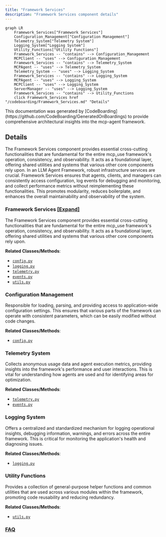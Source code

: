 ```yaml
---
title: "Framework Services"
description: "Framework Services component details"
---
```



```mermaid
graph LR
    Framework_Services["Framework Services"]
    Configuration_Management["Configuration Management"]
    Telemetry_System["Telemetry System"]
    Logging_System["Logging System"]
    Utility_Functions["Utility Functions"]
    Framework_Services -- "contains" --> Configuration_Management
    MCPClient -- "uses" --> Configuration_Management
    Framework_Services -- "contains" --> Telemetry_System
    MCPAgent -- "uses" --> Telemetry_System
    Telemetry_System -- "uses" --> Logging_System
    Framework_Services -- "contains" --> Logging_System
    MCPAgent -- "uses" --> Logging_System
    MCPClient -- "uses" --> Logging_System
    ServerManager -- "uses" --> Logging_System
    Framework_Services -- "contains" --> Utility_Functions
    click Framework_Services href "/codeboarding/Framework_Services.md" "Details"
```

<Info>
This documentation was generated by [CodeBoarding](https://github.com/CodeBoarding/GeneratedOnBoardings) to provide comprehensive architectural insights into the mcp-agent framework.
</Info>

## Details

The Framework Services component provides essential cross-cutting functionalities that are fundamental for the entire mcp_use framework's operation, consistency, and observability. It acts as a foundational layer, offering shared utilities and systems that various other core components rely upon. In an LLM Agent Framework, robust infrastructure services are crucial. Framework Services ensures that agents, clients, and managers can consistently access configuration, log events for debugging and monitoring, and collect performance metrics without reimplementing these functionalities. This promotes modularity, reduces boilerplate, and enhances the overall maintainability and observability of the system.

### Framework Services [[Expand]](./Framework_Services)
The Framework Services component provides essential cross-cutting functionalities that are fundamental for the entire mcp_use framework's operation, consistency, and observability. It acts as a foundational layer, offering shared utilities and systems that various other core components rely upon.


**Related Classes/Methods**:

- <a href="https://github.com/CodeBoarding/mcp-use/blob/main/mcp_use/config.py" target="_blank" rel="noopener noreferrer">`config.py`</a>
- <a href="https://github.com/CodeBoarding/mcp-use/blob/main/mcp_use/logging.py" target="_blank" rel="noopener noreferrer">`logging.py`</a>
- <a href="https://github.com/CodeBoarding/mcp-use/blob/main/mcp_use/telemetry/telemetry.py" target="_blank" rel="noopener noreferrer">`telemetry.py`</a>
- <a href="https://github.com/CodeBoarding/mcp-use/blob/main/mcp_use/telemetry/events.py" target="_blank" rel="noopener noreferrer">`events.py`</a>
- <a href="https://github.com/CodeBoarding/mcp-use/blob/main/mcp_use/utils.py" target="_blank" rel="noopener noreferrer">`utils.py`</a>


### Configuration Management
Responsible for loading, parsing, and providing access to application-wide configuration settings. This ensures that various parts of the framework can operate with consistent parameters, which can be easily modified without code changes.


**Related Classes/Methods**:

- <a href="https://github.com/CodeBoarding/mcp-use/blob/main/mcp_use/config.py" target="_blank" rel="noopener noreferrer">`config.py`</a>


### Telemetry System
Collects anonymous usage data and agent execution metrics, providing insights into the framework's performance and user interactions. This is vital for understanding how agents are used and for identifying areas for optimization.


**Related Classes/Methods**:

- <a href="https://github.com/CodeBoarding/mcp-use/blob/main/mcp_use/telemetry/telemetry.py" target="_blank" rel="noopener noreferrer">`telemetry.py`</a>
- <a href="https://github.com/CodeBoarding/mcp-use/blob/main/mcp_use/telemetry/events.py" target="_blank" rel="noopener noreferrer">`events.py`</a>


### Logging System
Offers a centralized and standardized mechanism for logging operational insights, debugging information, warnings, and errors across the entire framework. This is critical for monitoring the application's health and diagnosing issues.


**Related Classes/Methods**:

- <a href="https://github.com/CodeBoarding/mcp-use/blob/main/mcp_use/logging.py" target="_blank" rel="noopener noreferrer">`logging.py`</a>


### Utility Functions
Provides a collection of general-purpose helper functions and common utilities that are used across various modules within the framework, promoting code reusability and reducing redundancy.


**Related Classes/Methods**:

- <a href="https://github.com/CodeBoarding/mcp-use/blob/main/mcp_use/utils.py" target="_blank" rel="noopener noreferrer">`utils.py`</a>




### [FAQ](https://github.com/CodeBoarding/GeneratedOnBoardings/tree/main?tab=readme-ov-file#faq)
